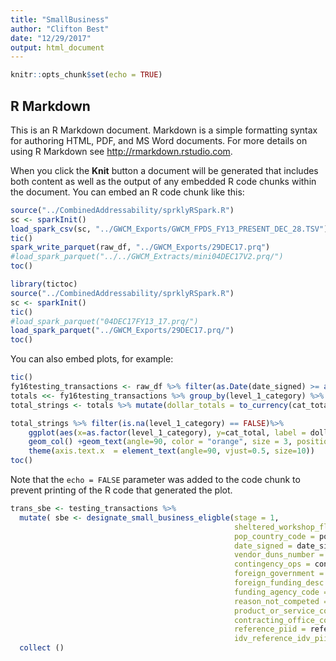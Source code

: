 ```yaml
---
title: "SmallBusiness"
author: "Clifton Best"
date: "12/29/2017"
output: html_document
---
```


```r
knitr::opts_chunk$set(echo = TRUE)
```

## R Markdown

This is an R Markdown document. Markdown is a simple formatting syntax for authoring HTML, PDF, and MS Word documents. For more details on using R Markdown see <http://rmarkdown.rstudio.com>.

When you click the **Knit** button a document will be generated that includes both content as well as the output of any embedded R code chunks within the document. You can embed an R code chunk like this:

```r
source("../CombinedAddressability/sprklyRSpark.R")
sc <- sparkInit()
load_spark_csv(sc, "../GWCM_Exports/GWCM_FPDS_FY13_PRESENT_DEC_28.TSV")
tic()
spark_write_parquet(raw_df, "../GWCM_Exports/29DEC17.prq")
#load_spark_parquet("../../GWCM_Extracts/mini04DEC17V2.prq/")
toc()

```

```r
library(tictoc)
source("../CombinedAddressability/sprklyRSpark.R")
sc <- sparkInit()
tic()
#load_spark_parquet("04DEC17FY13_17.prq/")
load_spark_parquet("../GWCM_Exports/29DEC17.prq/")
toc()
```

You can also embed plots, for example:

```r
tic()
fy16testing_transactions <- raw_df %>% filter(as.Date(date_signed) >= as.Date("2015-10-01") & as.Date(date_signed) <= as.Date("2016-09-30"))  
totals <<- fy16testing_transactions %>% group_by(level_1_category) %>% summarise(cat_total = sum(dollars_obligated)) %>% collect()
total_strings <- totals %>% mutate(dollar_totals = to_currency(cat_total, currency_symbol = "$", symbol_first = TRUE, group_size = 3, group_delim = ",", decimal_size = 2,decimal_delim = ".")) %>% collect()                                                                                                     

total_strings %>% filter(is.na(level_1_category) == FALSE)%>%
    ggplot(aes(x=as.factor(level_1_category), y=cat_total, label = dollar_totals) ) + 
    geom_col() +geom_text(angle=90, color = "orange", size = 3, position = position_stack(vjust = 0.5))+
    theme(axis.text.x  = element_text(angle=90, vjust=0.5, size=10))
toc()
```

Note that the `echo = FALSE` parameter was added to the code chunk to prevent printing of the R code that generated the plot.


```r
trans_sbe <- testing_transactions %>% 
  mutate( sbe <- designate_small_business_eligble(stage = 1, 
                                                  sheltered_workshop_flag = sheltered_workshop_flag, 
                                                  pop_country_code = pop_country_code , 
                                                  date_signed = date_signed,   
                                                  vendor_duns_number = vendor_duns_number, 
                                                  contingency_ops = contingency_ops, 
                                                  foreign_government = foreign_government, 
                                                  foreign_funding_desc = foreign_funding_desc,
                                                  funding_agency_code = funding_agency_code, 
                                                  reason_not_competed = reason_not_competed,
                                                  product_or_service_code = product_or_service_code,
                                                  contracting_office_code = contracting_office_code,
                                                  reference_piid = reference_piid, 
                                                  idv_reference_idv_piid = idv_reference_idv_piid)) %>%
  collect ()

```